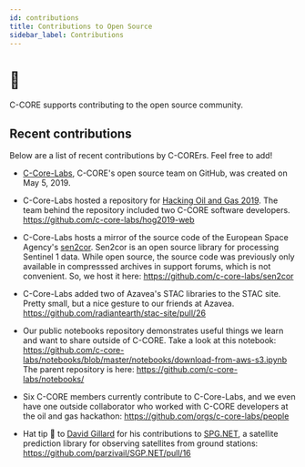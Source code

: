 ```yaml
---
id: contributions
title: Contributions to Open Source
sidebar_label: Contributions
---
```


# 🐙

C-CORE supports contributing to the open source community.

## Recent contributions
Below are a list of recent contributions by C-CORErs. Feel free to add!

* [C-Core-Labs](https://github.com/c-core-labs), C-CORE's open source team on GitHub, was created on May 5, 2019.

* C-Core-Labs hosted a repository for [Hacking Oil and Gas 2019](https://neia.org/hacking-oil-gas-hackathon/). The team behind the repository included two C-CORE software developers. https://github.com/c-core-labs/hog2019-web

* C-Core-Labs hosts a mirror of the source code of the European Space Agency's [sen2cor](https://step.esa.int/main/third-party-plugins-2/sen2cor/). Sen2cor is an open source library for processing Sentinel 1 data. While open source, the source code was previously only available in compresssed archives in support forums, which is not convenient. So, we host it here:
https://github.com/c-core-labs/sen2cor

* C-Core-Labs added two of Azavea's STAC libraries to the STAC site. Pretty small, but a nice gesture to our friends at Azavea.
https://github.com/radiantearth/stac-site/pull/26

* Our public notebooks repository demonstrates useful things we learn and want to share outside of C-CORE. Take a look at this notebook:
https://github.com/c-core-labs/notebooks/blob/master/notebooks/download-from-aws-s3.ipynb
The parent repository is here: 
https://github.com/c-core-labs/notebooks/

* Six C-CORE members currently contribute to C-Core-Labs, and we even have one outside collaborator who worked with C-CORE developers at the oil and gas hackathon:
https://github.com/orgs/c-core-labs/people

* Hat tip 🎩 to [David Gillard](https://github.com/davidtgillard) for his contributions to [SPG.NET](https://github.com/parzivail/SGP.NET), a satellite prediction library for observing satellites from ground stations: https://github.com/parzivail/SGP.NET/pull/16

